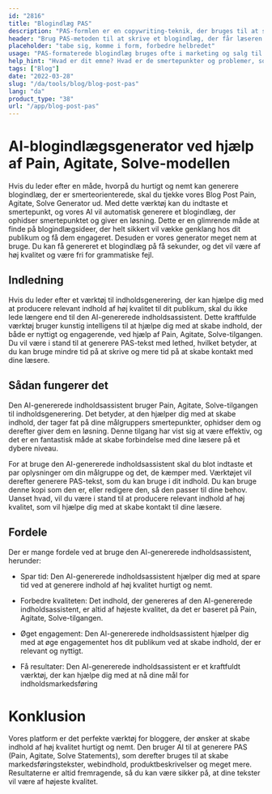 ```yaml
---
id: "2816"
title: "Blogindlæg PAS"
description: "PAS-formlen er en copywriting-teknik, der bruges til at sælge et produkt eller en tjeneste ved først at fremhæve kundens smertepunkter, derefter ophidse dem og til sidst tilbyde en løsning. Denne generator kan hjælpe dig med at oprette et PAS-formateret blogindlæg, der er i overensstemmelse med dit brand."
header: "Brug PAS-metoden til at skrive et blogindlæg, der får læseren til at handle."
placeholder: "tabe sig, komme i form, forbedre helbredet"
usage: "PAS-formaterede blogindlæg bruges ofte i marketing og salg til at sælge et produkt eller en tjenesteydelse. Følgende generator kan hjælpe dig med at oprette et PAS-formateret blogindlæg, der er tæt på dit brand."
help_hint: "Hvad er dit emne? Hvad er de smertepunkter og problemer, som dine kunder står over for? Og hvad er den løsning, som du tilbyder?"
tags: ["Blog"]
date: "2022-03-28"
slug: "/da/tools/blog/blog-post-pas"
lang: "da"
product_type: "38"
url: "/app/blog-post-pas"
---
```


# AI-blogindlægsgenerator ved hjælp af Pain, Agitate, Solve-modellen

Hvis du leder efter en måde, hvorpå du hurtigt og nemt kan generere blogindlæg, der er smerteorienterede, skal du tjekke vores Blog Post Pain, Agitate, Solve Generator ud. Med dette værktøj kan du indtaste et smertepunkt, og vores AI vil automatisk generere et blogindlæg, der ophidser smertepunktet og giver en løsning. Dette er en glimrende måde at finde på blogindlægsideer, der helt sikkert vil vække genklang hos dit publikum og få dem engageret. Desuden er vores generator meget nem at bruge. Du kan få genereret et blogindlæg på få sekunder, og det vil være af høj kvalitet og være fri for grammatiske fejl.

## Indledning

Hvis du leder efter et værktøj til indholdsgenerering, der kan hjælpe dig med at producere relevant indhold af høj kvalitet til dit publikum, skal du ikke lede længere end til den AI-genererede indholdsassistent. Dette kraftfulde værktøj bruger kunstig intelligens til at hjælpe dig med at skabe indhold, der både er nyttigt og engagerende, ved hjælp af Pain, Agitate, Solve-tilgangen. Du vil være i stand til at generere PAS-tekst med lethed, hvilket betyder, at du kan bruge mindre tid på at skrive og mere tid på at skabe kontakt med dine læsere.

## Sådan fungerer det

Den AI-genererede indholdsassistent bruger Pain, Agitate, Solve-tilgangen til indholdsgenerering. Det betyder, at den hjælper dig med at skabe indhold, der tager fat på dine målgruppers smertepunkter, ophidser dem og derefter giver dem en løsning. Denne tilgang har vist sig at være effektiv, og det er en fantastisk måde at skabe forbindelse med dine læsere på et dybere niveau.

For at bruge den AI-genererede indholdsassistent skal du blot indtaste et par oplysninger om din målgruppe og det, de kæmper med. Værktøjet vil derefter generere PAS-tekst, som du kan bruge i dit indhold. Du kan bruge denne kopi som den er, eller redigere den, så den passer til dine behov. Uanset hvad, vil du være i stand til at producere relevant indhold af høj kvalitet, som vil hjælpe dig med at skabe kontakt til dine læsere.

## Fordele

Der er mange fordele ved at bruge den AI-genererede indholdsassistent, herunder:

- Spar tid: Den AI-genererede indholdsassistent hjælper dig med at spare tid ved at generere indhold af høj kvalitet hurtigt og nemt.

- Forbedre kvaliteten: Det indhold, der genereres af den AI-genererede indholdsassistent, er altid af højeste kvalitet, da det er baseret på Pain, Agitate, Solve-tilgangen.

- Øget engagement: Den AI-genererede indholdsassistent hjælper dig med at øge engagementet hos dit publikum ved at skabe indhold, der er relevant og nyttigt.

- Få resultater: Den AI-genererede indholdsassistent er et kraftfuldt værktøj, der kan hjælpe dig med at nå dine mål for indholdsmarkedsføring

# Konklusion

Vores platform er det perfekte værktøj for bloggere, der ønsker at skabe indhold af høj kvalitet hurtigt og nemt. Den bruger AI til at generere PAS (Pain, Agitate, Solve Statements), som derefter bruges til at skabe markedsføringstekster, webindhold, produktbeskrivelser og meget mere. Resultaterne er altid fremragende, så du kan være sikker på, at dine tekster vil være af højeste kvalitet.

